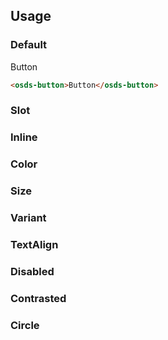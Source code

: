 
<GenericStyle />

## Usage

### Default
<Canvas withSource="none">
  <osds-button>Button</osds-button>
</Canvas >

```html
<osds-button>Button</osds-button>
```
### Slot
<Slot />

### Inline
<InlineProperty />

### Color
<ColorProperty />

### Size
<SizeProperty />

### Variant
<VariantProperty />

### TextAlign
<TextAlignProperty />

### Disabled
<DisabledProperty />

### Contrasted
<ContrastedProperty />

### Circle
<CircleProperty />
